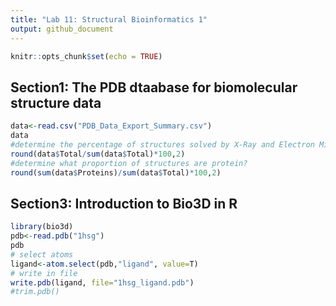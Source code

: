 ---
title: "Lab 11: Structural Bioinformatics 1"
output: github_document
---

```{r setup, include=FALSE}
knitr::opts_chunk$set(echo = TRUE)
```

## Section1: The PDB dtaabase for biomolecular structure data
```{r}
data<-read.csv("PDB_Data_Export_Summary.csv")
data
#determine the percentage of structures solved by X-Ray and Electron Microscopy
round(data$Total/sum(data$Total)*100,2)
#determine what proportion of structures are protein?
round(sum(data$Proteins)/sum(data$Total)*100,2)
```

## Section3: Introduction to Bio3D in R
```{r}
library(bio3d)
pdb<-read.pdb("1hsg")
pdb
# select atoms
ligand<-atom.select(pdb,"ligand", value=T)
# write in file
write.pdb(ligand, file="1hsg_ligand.pdb")
#trim.pdb()

```

